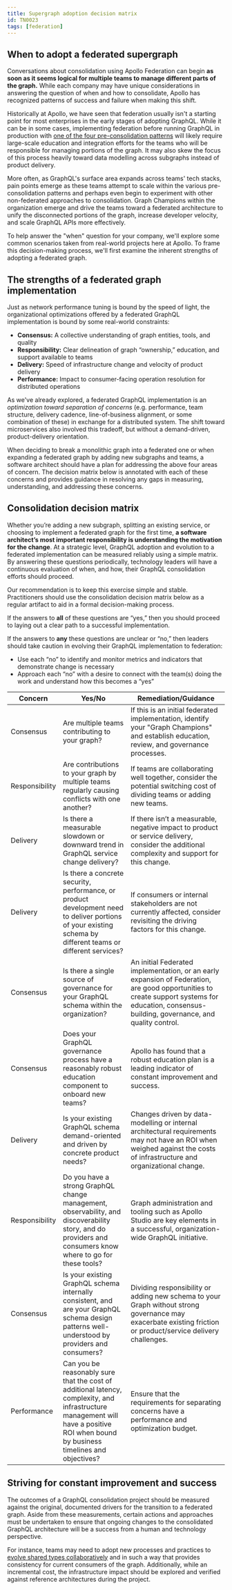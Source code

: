 ```yaml
---
title: Supergraph adoption decision matrix
id: TN0023
tags: [federation]
---
```


## When to adopt a federated supergraph

Conversations about consolidation using Apollo Federation can begin **as soon as it seems logical for multiple teams to manage different parts of the graph.** While each company may have unique considerations in answering the question of when and how to consolidate, Apollo has recognized patterns of success and failure when making this shift.

Historically at Apollo, we have seen that federation usually isn't a starting point for most enterprises in the early stages of adopting GraphQL. While it can be in some cases, implementing federation before running GraphQL in production with [one of the four pre-consolidation patterns](/technotes/TN0022-graphql-adoption-patterns) will likely require large-scale education and integration efforts for the teams who will be responsible for managing portions of the graph. It may also skew the focus of this process heavily toward data modelling across subgraphs instead of product delivery.

More often, as GraphQL's surface area expands across teams' tech stacks, pain points emerge as these teams attempt to scale within the various pre-consolidation patterns and perhaps even begin to experiment with other non-federated approaches to consolidation. Graph Champions within the organization emerge and drive the teams toward a federated architecture to unify the disconnected portions of the graph, increase developer velocity, and scale GraphQL APIs more effectively.

To help answer the "when" question for your company, we'll explore some common scenarios taken from real-world projects here at Apollo. To frame this decision-making process, we'll first examine the inherent strengths of adopting a federated graph.

## The strengths of a federated graph implementation

Just as network performance tuning is bound by the speed of light, the organizational optimizations offered by a federated GraphQL implementation is bound by some real-world constraints:

- **Consensus:** A collective understanding of graph entities, tools, and quality
- **Responsibility:** Clear delineation of graph “ownership,” education, and support available to teams
- **Delivery:** Speed of infrastructure change and velocity of product delivery
- **Performance:** Impact to consumer-facing operation resolution for distributed operations

As we've already explored, a federated GraphQL implementation is an _optimization toward separation of concerns_ (e.g. performance, team structure, delivery cadence, line-of-business alignment, or some combination of these) in exchange for a distributed system. The shift toward microservices also involved this tradeoff, but without a demand-driven, product-delivery orientation.

When deciding to break a monolithic graph into a federated one or when expanding a federated graph by adding new subgraphs and teams, a software architect should have a plan for addressing the above four areas of concern. The decision matrix below is annotated with each of these concerns and provides guidance in resolving any gaps in measuring, understanding, and addressing these concerns.

## Consolidation decision matrix

Whether you’re adding a new subgraph, splitting an existing service, or choosing to implement a federated graph for the first time, **a software architect’s most important responsibility is understanding the motivation for the change**. At a strategic level, GraphQL adoption and evolution to a federated implementation can be measured reliably using a simple matrix. By answering these questions periodically, technology leaders will have a continuous evaluation of when, and how, their GraphQL consolidation efforts should proceed.

Our recommendation is to keep this exercise simple and stable. Practitioners should use the consolidation decision matrix below as a regular artifact to aid in a formal decision-making process.

If the answers to **all** of these questions are “yes,” then you should proceed to laying out a clear path to a successful implementation.

If the answers to **any** these questions are unclear or “no,” then leaders should take caution in evolving their GraphQL implementation to federation:

- Use each “no” to identify and monitor metrics and indicators that demonstrate change is necessary
- Approach each “no” with a desire to connect with the team(s) doing the work and understand how this becomes a “yes”

| Concern        | Yes/No                                                                                                                                                                              | Remediation/Guidance                                                                                                                                                                           |
| -------------- | ----------------------------------------------------------------------------------------------------------------------------------------------------------------------------------- | ---------------------------------------------------------------------------------------------------------------------------------------------------------------------------------------------- |
| Consensus      | Are multiple teams contributing to your graph?                                                                                                                                      | If this is an initial federated implementation, identify your "Graph Champions" and establish education, review, and governance processes.                                                     |
| Responsibility | Are contributions to your graph by multiple teams regularly causing conflicts with one another?                                                                                     | If teams are collaborating well together, consider the potential switching cost of dividing teams or adding new teams.                                                                         |
| Delivery       | Is there a measurable slowdown or downward trend in GraphQL service change delivery?                                                                                                | If there isn’t a measurable, negative impact to product or service delivery, consider the additional complexity and support for this change.                                                   |
| Delivery       | Is there a concrete security, performance, or product development need to deliver portions of your existing schema by different teams or different services?                        | If consumers or internal stakeholders are not currently affected, consider revisiting the driving factors for this change.                                                                     |
| Consensus      | Is there a single source of governance for your GraphQL schema within the organization?                                                                                             | An initial Federated implementation, or an early expansion of Federation, are good opportunities to create support systems for education, consensus-building, governance, and quality control. |
| Consensus      | Does your GraphQL governance process have a reasonably robust education component to onboard new teams?                                                                             | Apollo has found that a robust education plan is a leading indicator of constant improvement and success.                                                                                      |
| Delivery       | Is your existing GraphQL schema demand-oriented and driven by concrete product needs?                                                                                               | Changes driven by data-modelling or internal architectural requirements may not have an ROI when weighed against the costs of infrastructure and organizational change.                        |
| Responsibility | Do you have a strong GraphQL change management, observability, and discoverability story, and do providers and consumers know where to go for these tools?                          | Graph administration and tooling such as Apollo Studio are key elements in a successful, organization-wide GraphQL initiative.                                                                 |
| Consensus      | Is your existing GraphQL schema internally consistent, and are your GraphQL schema design patterns well-understood by providers and consumers?                                      | Dividing responsibility or adding new schema to your Graph without strong governance may exacerbate existing friction or product/service delivery challenges.                                  |
| Performance    | Can you be reasonably sure that the cost of additional latency, complexity, and infrastructure management will have a positive ROI when bound by business timelines and objectives? | Ensure that the requirements for separating concerns have a performance and optimization budget.                                                                                               |

## Striving for constant improvement and success

The outcomes of a GraphQL consolidation project should be measured against the original, documented drivers for the transition to a federated graph. Aside from these measurements, certain actions and approaches must be undertaken to ensure that ongoing changes to the consolidated GraphQL architecture will be a success from a human and technology perspective.

For instance, teams may need to adopt new processes and practices to [evolve shared types collaboratively](/federation/federated-types/sharing-types) and in such a way that provides consistency for current consumers of the graph. Additionally, while an incremental cost, the infrastructure impact should be explored and verified against reference architectures during the project.

